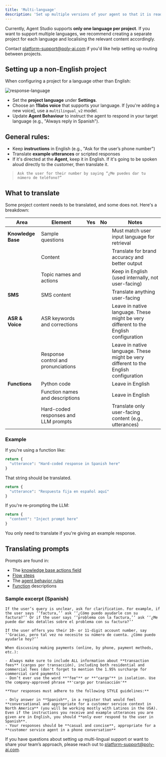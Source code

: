 ```yaml
---
title: 'Multi-language'
description: 'Set up multiple versions of your agent so that it is ready to speak more than one language.'
---
```


Currently, Agent Studio supports **only one language per project**. If you want to support multiple languages, we recommend creating a separate project for each language and localising the relevant content accordingly.

<Note>Contact [platform-support@poly-ai.com](mailto:platform-support@poly-ai.com) if you'd like help setting up routing between projects.</Note>

## Setting up a non-English project

When configuring a project for a language other than English:

![response-language](/images/choose-response-language.png)

* Set the **project language** under **Settings**.
* Choose an **11labs voice** that supports your language. If [you're adding a new voice], use a `multilingual_v2` model.
* Update **Agent Behaviour** to instruct the agent to respond in your target language (e.g., "Always reply in Spanish").

## General rules:

* Keep **instructions** in English (e.g., "Ask for the user’s phone number")
* Translate **example utterances** or scripted responses
* If it's directed at the **Agent**, keep it in English. If it's going to be spoken aloud directly to the customer, then translate it.

> `Ask the user for their number by saying “¿Me puedes dar tu número de teléfono?”`

## What to translate

Some project content needs to be translated, and some does not. Here's a breakdown:

| Area               | Element                                          | Yes | No | Notes                                                            |
| ------------------| ------------------------------------------------ | :---------------------------------------------------------------: | :-------------------------------------------------------------: | ---------------------------------------------------------------- |
| **Knowledge Base**| Sample questions                                 | <Icon icon="check" iconType="solid" color="#2ecc71" size={14} /> |                                                                   | Must match user input language for retrieval                     |
|                   | Content                                          | <Icon icon="check" iconType="solid" color="#2ecc71" size={14} /> |                                                                   | Translate for brand accuracy and better output                   |
|                   | Topic names and actions                          |                                                                     | <Icon icon="x" iconType="solid" color="#e74c3c" size={14} />     | Keep in English (used internally, not user-facing)               |
| **SMS**           | SMS content                                      | <Icon icon="check" iconType="solid" color="#2ecc71" size={14} /> |                                                                   | Translate anything user-facing                                   |
| **ASR & Voice**   | ASR keywords and corrections                     | <Icon icon="check" iconType="solid" color="#2ecc71" size={14} /> |                                                                   | Leave in native language. These might be very different to the English configuration                                      |
|                   | Response control and pronunciations              | <Icon icon="check" iconType="solid" color="#2ecc71" size={14} /> |                                                                   | Leave in native language. These might be very different to the English configuration                            |
| **Functions**     | Python code                                      |                                                                     | <Icon icon="x" iconType="solid" color="#e74c3c" size={14} />     | Leave in English                                                 |
|                   | Function names and descriptions                  |                                                                     | <Icon icon="x" iconType="solid" color="#e74c3c" size={14} />     | Leave in English                                                 |
|                   | Hard-coded responses and LLM prompts             | <Icon icon="check" iconType="solid" color="#2ecc71" size={14} /> |                                                                   | Translate only user-facing content (e.g., utterances)            |                          | Translate only user-facing content (e.g., utterances)            |

### Example

If you're using a function like:

```python
return {
  "utterance": "Hard-coded response in Spanish here"
}
```

That string should be translated.

```python
return {
  "utterance": "Respuesta fija en español aquí"
}
```

If you're re-prompting the LLM:

```python
return {
  "content": "Inject prompt here"
}
```

You only need to translate if you're giving an example response.

## Translating prompts

Prompts are found in:

* The [knowledge base actions field](/knowledge-base/how-to-setup-action/function-call)
* [Flow steps](/flows/introduction)
* The [agent behavior rules](/rules/introduction)
* [Function](/function/introduction) descriptions

### Sample excerpt (Spanish)

```
If the user’s query is unclear, ask for clarification. For example, if the user says ‘‘factura,’’ ask ‘‘¿Cómo puedo ayudarle con su factura?’’ Or if the user says ‘‘problema con la factura,’’ ask ‘‘¿Me puede dar más detalles sobre el problema con su factura?’’

If the user offers you their 10- or 11-digit account number, say ‘‘Gracias, pero tal vez no necesite su número de cuenta. ¿Cómo puedo ayudarle hoy?’’

When discussing making payments (online, by phone, payment methods, etc.):

- Always make sure to include ALL information about **transaction fees** (cargos por transacción), including both residential and commercial fees (don't forget to mention the 1.95% surcharge for commercial card payments)
- Don’t ever use the word **"fee"** or **"cargo"** in isolation. Use the company-approved phrase **'cargo por transacción'**

**Your responses must adhere to the following STYLE guidelines:**

- Only answer in **Spanish**, in a register that would feel **conversational and appropriate for a customer service context in North America** (you will be working mostly with Latinos in the USA). Even if the instructions you receive and example utterances you are given are in English, you should **only ever respond to the user in Spanish**.
- Your responses should be **casual and concise**, appropriate for a **customer service agent in a phone conversation**
```

If you have questions about setting up multi-lingual support or want to share your team’s approach, please reach out to [platform-support@poly-ai.com](mailto:platform-support@poly-ai.com).
